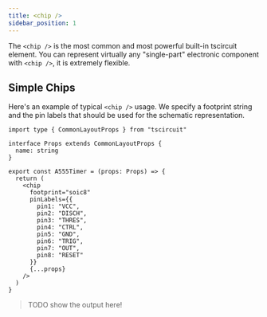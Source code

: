 ```yaml
---
title: <chip />
sidebar_position: 1
---
```


The `<chip />` is the most common and most powerful built-in tscircuit element.
You can represent virtually any "single-part" electronic component with `<chip />`,
it is extremely flexible.

## Simple Chips

Here's an example of typical `<chip />` usage. We specify a footprint string and
the pin labels that should be used for the schematic representation.

```tsx simple-chip.tsx
import type { CommonLayoutProps } from "tscircuit"

interface Props extends CommonLayoutProps {
  name: string
}

export const A555Timer = (props: Props) => {
  return (
    <chip
      footprint="soic8"
      pinLabels={{
        pin1: "VCC",
        pin2: "DISCH",
        pin3: "THRES",
        pin4: "CTRL",
        pin5: "GND",
        pin6: "TRIG",
        pin7: "OUT",
        pin8: "RESET"
      }}
      {...props}
    />
  )
}
```

> TODO show the output here!